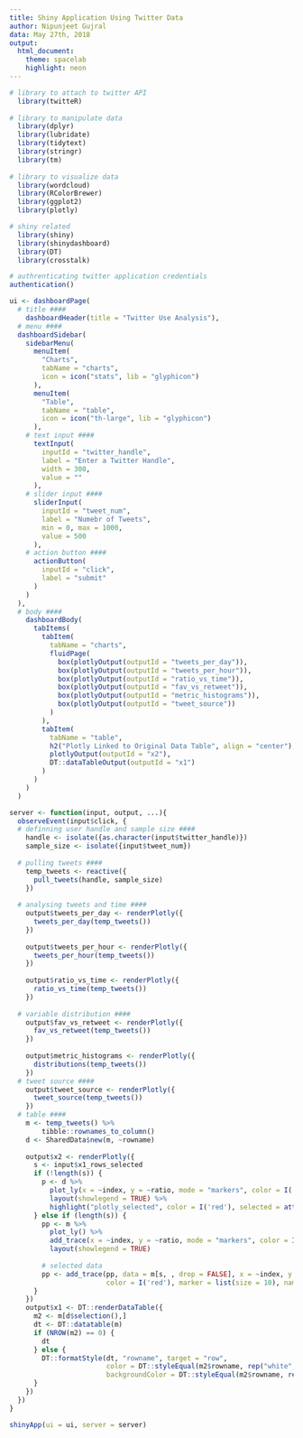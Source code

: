---
title: Shiny Application Using Twitter Data
author: Nipunjeet Gujral
data: May 27th, 2018
output: 
  html_document:
    theme: spacelab
    highlight: neon
---

```{r libraries, echo=FALSE, message=FASLE, warning=FALSE}
# library to attach to twitter API
  library(twitteR)
  
# library to manipulate data
  library(dplyr)
  library(lubridate)
  library(tidytext)
  library(stringr)
  library(tm)
  
# library to visualize data
  library(wordcloud)
  library(RColorBrewer)
  library(ggplot2)
  library(plotly)

# shiny related
  library(shiny)
  library(shinydashboard)
  library(DT)
  library(crosstalk)
```


```{r authentication}
# authrenticating twitter application credentials
authentication()
```


```{r UI}
ui <- dashboardPage(
  # title ####
    dashboardHeader(title = "Twitter Use Analysis"),
  # menu ####
  dashboardSidebar(
    sidebarMenu(
      menuItem(
        "Charts",
        tabName = "charts",
        icon = icon("stats", lib = "glyphicon")
      ),
      menuItem(
        "Table",
        tabName = "table",
        icon = icon("th-large", lib = "glyphicon")
      ),
    # text input ####
      textInput(
        inputId = "twitter_handle",
        label = "Enter a Twitter Handle",
        width = 300,
        value = ""
      ),
    # slider input ####
      sliderInput(
        inputId = "tweet_num",
        label = "Numebr of Tweets",
        min = 0, max = 1000,
        value = 500
      ),
    # action button ####
      actionButton(
        inputId = "click",
        label = "submit"
      )
    )
  ),
  # body ####
    dashboardBody(
      tabItems(
        tabItem(
          tabName = "charts",
          fluidPage(
            box(plotlyOutput(outputId = "tweets_per_day")),
            box(plotlyOutput(outputId = "tweets_per_hour")),
            box(plotlyOutput(outputId = "ratio_vs_time")),
            box(plotlyOutput(outputId = "fav_vs_retweet")),
            box(plotlyOutput(outputId = "metric_histograms")),
            box(plotlyOutput(outputId = "tweet_source"))
          )
        ),
        tabItem(
          tabName = "table",
          h2("Plotly Linked to Original Data Table", align = "center"),
          plotlyOutput(outputId = "x2"),
          DT::dataTableOutput(outputId = "x1")
        )
      )
    )
  )
```


```{r server}
server <- function(input, output, ...){
  observeEvent(input$click, {
  # definning user handle and sample size ####
    handle <- isolate({as.character(input$twitter_handle)})
    sample_size <- isolate({input$tweet_num})
    
  # pulling tweets ####
    temp_tweets <- reactive({
      pull_tweets(handle, sample_size)
    })
  
  # analysing tweets and time ####
    output$tweets_per_day <- renderPlotly({
      tweets_per_day(temp_tweets())
    })
  
    output$tweets_per_hour <- renderPlotly({
      tweets_per_hour(temp_tweets())
    })
    
    output$ratio_vs_time <- renderPlotly({
      ratio_vs_time(temp_tweets())
    })
  
  # variable distribution ####
    output$fav_vs_retweet <- renderPlotly({
      fav_vs_retweet(temp_tweets())
    })
    
    output$metric_histograms <- renderPlotly({
      distributions(temp_tweets())
    })
  # tweet source ####
    output$tweet_source <- renderPlotly({
      tweet_source(temp_tweets())
    })
  # table ####
    m <- temp_tweets() %>% 
        tibble::rownames_to_column()
    d <- SharedData$new(m, ~rowname)
    
    output$x2 <- renderPlotly({
      s <- input$x1_rows_selected
      if (!length(s)) {
        p <- d %>%
          plot_ly(x = ~index, y = ~ratio, mode = "markers", color = I('steelblue'), name = 'Unfiltered') %>%
          layout(showlegend = TRUE) %>% 
          highlight("plotly_selected", color = I('red'), selected = attrs_selected(name = 'Filtered'))
      } else if (length(s)) {
        pp <- m %>%
          plot_ly() %>% 
          add_trace(x = ~index, y = ~ratio, mode = "markers", color = I('steelblue'), name = 'Unfiltered') %>%
          layout(showlegend = TRUE)
        
        # selected data
        pp <- add_trace(pp, data = m[s, , drop = FALSE], x = ~index, y = ~ratio, mode = "markers",
                        color = I('red'), marker = list(size = 10), name = 'Filtered')
      }
    })
    output$x1 <- DT::renderDataTable({
      m2 <- m[d$selection(),]
      dt <- DT::datatable(m)
      if (NROW(m2) == 0) {
        dt
      } else {
        DT::formatStyle(dt, "rowname", target = "row",
                        color = DT::styleEqual(m2$rowname, rep("white", length(m2$rowname))),
                        backgroundColor = DT::styleEqual(m2$rowname, rep("blue", length(m2$rowname))))
      }
    })
  })
}
```


```{r initiate application}
shinyApp(ui = ui, server = server)
```

